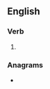 ==English==

===Verb===
{{head|en|verb form}}

# {{present participle of|patine|lang=en|nocat=1}}

===Anagrams===
* {{anagrams|en|a=agiinnpt|painting}}
